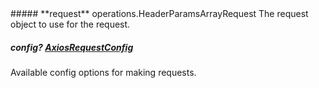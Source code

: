 
<Collapsible>
    ##### **request** operations.HeaderParamsArrayRequest
    The request object to use for the request.
    <Collapsible.Break/>
    <HeaderParamsArrayRequest/>
</Collapsible>

##### **config?** [AxiosRequestConfig](https://axios-http.com/docs/req_config)
Available config options for making requests.

